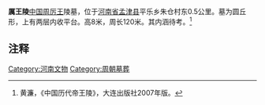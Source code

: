 '''厲王陵'''[[中国|中国]][[周厉王|周厉王]]陵墓，位于[[河南省|河南省]][[孟津县|孟津县]]平乐乡朱仓村东0.5公里。墓为圆丘形，上有两层内收平台。高8米，周长120米。其内涵待考。<ref>黄濂，《中国历代帝王陵》，大连出版社2007年版。</ref>

==注释==
<references/>


[[Category:河南文物|Category:河南文物]]
[[Category:周朝墓葬|Category:周朝墓葬]]
